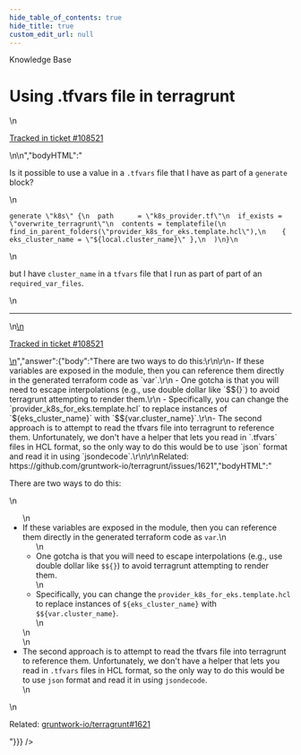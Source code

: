 ```yaml
---
hide_table_of_contents: true
hide_title: true
custom_edit_url: null
---
```



<CenterLayout>
<span className="title">Knowledge Base</span>
<h1>Using .tfvars file in terragrunt</h1>
<GitHub discussion={{"id":"D_kwDOF8slf84APael","number":397,"author":{"login":"yorinasub17"},"title":"Using .tfvars file in terragrunt","body":"\nIs it possible to use a value in a `.tfvars` file that I have as part of a `generate` block?\r\n\r\n```\r\ngenerate \"k8s\" {\r\n  path      = \"k8s_provider.tf\"\r\n  if_exists = \"overwrite_terragrunt\"\r\n  contents = templatefile(\r\n    find_in_parent_folders(\"provider_k8s_for_eks.template.hcl\"),\r\n    { eks_cluster_name = \"${local.cluster_name}\" },\r\n  )\r\n}\r\n```\r\n\r\nbut I have `cluster_name` in a `tfvars` file that I run as part of part of an `required_var_files`.\n\n---\n\n<ins datetime=\"2022-04-28T14:28:32Z\">\n  <p><a href=\"https://gruntwork.zendesk.com/agent/tickets/108521\">Tracked in ticket #108521</a></p>\n</ins>\n","bodyHTML":"<p dir=\"auto\">Is it possible to use a value in a <code class=\"notranslate\">.tfvars</code> file that I have as part of a <code class=\"notranslate\">generate</code> block?</p>\n<div class=\"snippet-clipboard-content notranslate position-relative overflow-auto\" data-snippet-clipboard-copy-content=\"generate &quot;k8s&quot; {\n  path      = &quot;k8s_provider.tf&quot;\n  if_exists = &quot;overwrite_terragrunt&quot;\n  contents = templatefile(\n    find_in_parent_folders(&quot;provider_k8s_for_eks.template.hcl&quot;),\n    { eks_cluster_name = &quot;${local.cluster_name}&quot; },\n  )\n}\"><pre class=\"notranslate\"><code>generate \"k8s\" {\n  path      = \"k8s_provider.tf\"\n  if_exists = \"overwrite_terragrunt\"\n  contents = templatefile(\n    find_in_parent_folders(\"provider_k8s_for_eks.template.hcl\"),\n    { eks_cluster_name = \"${local.cluster_name}\" },\n  )\n}\n</code></pre></div>\n<p dir=\"auto\">but I have <code class=\"notranslate\">cluster_name</code> in a <code class=\"notranslate\">tfvars</code> file that I run as part of part of an <code class=\"notranslate\">required_var_files</code>.</p>\n<hr>\n<ins datetime=\"2022-04-28T14:28:32Z\">\n  <p dir=\"auto\"><a href=\"https://gruntwork.zendesk.com/agent/tickets/108521\" rel=\"nofollow\">Tracked in ticket #108521</a></p>\n</ins>","answer":{"body":"There are two ways to do this:\r\n\r\n- If these variables are exposed in the module, then you can reference them directly in the generated terraform code as `var`.\r\n    - One gotcha is that you will need to escape interpolations (e.g., use double dollar like `$${}`) to avoid terragrunt attempting to render them.\r\n    - Specifically, you can change the `provider_k8s_for_eks.template.hcl` to replace instances of `${eks_cluster_name}` with `$${var.cluster_name}`.\r\n- The second approach is to attempt to read the tfvars file into terragrunt to reference them. Unfortunately, we don't have a helper that lets you read in `.tfvars` files in HCL format, so the only way to do this would be to use `json` format and read it in using `jsondecode`.\r\n\r\nRelated: https://github.com/gruntwork-io/terragrunt/issues/1621","bodyHTML":"<p dir=\"auto\">There are two ways to do this:</p>\n<ul dir=\"auto\">\n<li>If these variables are exposed in the module, then you can reference them directly in the generated terraform code as <code class=\"notranslate\">var</code>.\n<ul dir=\"auto\">\n<li>One gotcha is that you will need to escape interpolations (e.g., use double dollar like <code class=\"notranslate\">$${}</code>) to avoid terragrunt attempting to render them.</li>\n<li>Specifically, you can change the <code class=\"notranslate\">provider_k8s_for_eks.template.hcl</code> to replace instances of <code class=\"notranslate\">${eks_cluster_name}</code> with <code class=\"notranslate\">$${var.cluster_name}</code>.</li>\n</ul>\n</li>\n<li>The second approach is to attempt to read the tfvars file into terragrunt to reference them. Unfortunately, we don't have a helper that lets you read in <code class=\"notranslate\">.tfvars</code> files in HCL format, so the only way to do this would be to use <code class=\"notranslate\">json</code> format and read it in using <code class=\"notranslate\">jsondecode</code>.</li>\n</ul>\n<p dir=\"auto\">Related: <a class=\"issue-link js-issue-link\" data-error-text=\"Failed to load title\" data-id=\"844418512\" data-permission-text=\"Title is private\" data-url=\"https://github.com/gruntwork-io/terragrunt/issues/1621\" data-hovercard-type=\"issue\" data-hovercard-url=\"/gruntwork-io/terragrunt/issues/1621/hovercard\" href=\"https://github.com/gruntwork-io/terragrunt/issues/1621\">gruntwork-io/terragrunt#1621</a></p>"}}} />

</CenterLayout>
  

<!-- ##DOCS-SOURCER-START
{
  "sourcePlugin": "github-discussions",
  "hash": "b51d1c53d1d576f978c4dacc5d1c5a02"
}
##DOCS-SOURCER-END -->
